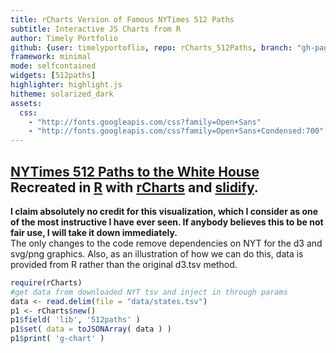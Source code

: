 ```yaml
---
title: rCharts Version of Famous NYTimes 512 Paths
subtitle: Interactive JS Charts from R
author: Timely Portfolio
github: {user: timelyportoflio, repo: rCharts_512Paths, branch: "gh-pages"}
framework: minimal
mode: selfcontained
widgets: [512paths]
highlighter: highlight.js
hitheme: solarized_dark
assets:
  css: 
    - "http://fonts.googleapis.com/css?family=Open+Sans"
    - "http://fonts.googleapis.com/css?family=Open+Sans+Condensed:700"
---
```





## [NYTimes 512 Paths to the White House](http://www.nytimes.com/interactive/2012/11/02/us/politics/paths-to-the-white-house.html?_r=1&) Recreated in [R](http://r-project.org) with [rCharts](http://ramnathv.github.io/rCharts) and [slidify](http://ramnathv.github.io/slidify). 

**I claim absolutely no credit for this visualization, which I consider as one of the most instructive I have ever seen.  If anybody believes this to be not fair use, I will take it down immediately.**    
The only changes to the code remove dependencies on NYT for the d3 and svg/png graphics.  Also, as an illustration of how we can do this, data is provided from R rather than the original d3.tsv method.

```r
require(rCharts)
#get data from downloaded NYT tsv and inject in through params
data <- read.delim(file = "data/states.tsv")
p1 <- rCharts$new()
p1$field( 'lib', '512paths' )
p1$set( data = toJSONArray( data ) )
p1$print( 'g-chart' )
```
